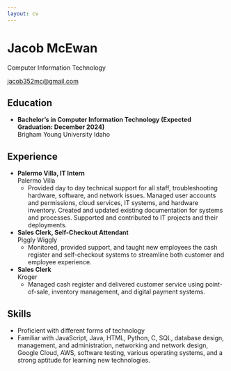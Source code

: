```yaml
---
layout: cv
---
```


# Jacob McEwan
Computer Information Technology

[jacob352mc@gmail.com](mailto:jacob352mc@gmail.com)

## Education

- **Bachelor's in Computer Information Technology (Expected Graduation: December 2024)**  
  Brigham Young University Idaho

## Experience

- **Palermo Villa, IT Intern**  
  Palermo Villa  
  - Provided day to day technical support for all staff, troubleshooting hardware, software, and network issues. Managed user accounts and permissions, cloud services, IT systems, and hardware inventory. Created and updated existing documentation for systems and processes. Supported and contributed to IT projects and their deployments.

- **Sales Clerk, Self-Checkout Attendant**  
  Piggly Wiggly  
  - Monitored, provided support, and taught new employees the cash register and self-checkout systems to streamline both customer and employee experience.

- **Sales Clerk**  
  Kroger  
  - Managed cash register and delivered customer service using point-of-sale, inventory management, and digital payment systems.

## Skills

- Proficient with different forms of technology
- Familiar with JavaScript, Java, HTML, Python, C, SQL, database design, management, and administration, networking and network design, Google Cloud, AWS, software testing, various operating systems, and a strong aptitude for learning new technologies.


<!-- ### Footer

Last updated: May 2013 test1 -->